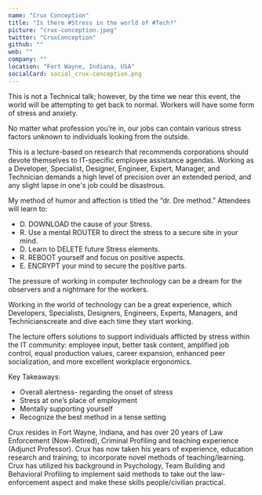 ```yaml
---
name: "Crux Conception"
title: "Is there #Stress in the world of #Tech?"
picture: "crux-conception.jpeg"
twitter: "CruxConception"
github: ""
web: ""
company: ""
location: "Fort Wayne, Indiana, USA"
socialCard: social_crux-conception.png
---
```



<Youtube
  src="50MVwFWe0hA"
  title="Is there #Stress in the world of #Tech?"
/>

<Tweet
  title="Sketchnotes from the talk of Crux Conception at JSConf Budapest 2022"
  id="1532373452505718784"
/>

<Flickr
  title="Crux Conception at JSConf Budapest 2022"
  href="https://www.flickr.com/photos/jsconfbp/albums/72177720299687852"
  image="https://live.staticflickr.com/65535/52136502215_e29d7e63fe_c.jpg"
/>

This is not a Technical talk; however, by the time we near this event, the world will be attempting to get back to normal.
Workers will have some form of stress and anxiety.

No matter what profession you’re in, our jobs can contain various stress factors unknown to individuals looking from the outside.

This is a lecture-based on research that recommends corporations should devote themselves to IT-specific employee assistance agendas.
Working as a Developer, Specialist, Designer, Engineer, Expert, Manager, and Technician demands a high level of precision
over an extended period, and any slight lapse in one's job could be disastrous.

My method of humor and affection is titled the “dr. Dre method.”
Attendees will learn to:

* D.  DOWNLOAD the cause of your Stress.
* R.  Use a mental ROUTER to direct the stress to a secure site in your mind.
* D.  Learn to DELETE future Stress elements.
* R.  REBOOT yourself and focus on positive aspects.
* E.  ENCRYPT your mind to secure the positive parts.

The pressure of working in computer technology can be a dream for the observers and a nightmare for the workers.

Working in the world of technology can be a great experience, which Developers, Specialists, Designers, Engineers, Experts, Managers, and Technicianscreate and dive each time they start working.

The lecture offers solutions to support individuals afflicted by stress within the IT community: employee input, better task content, amplified job control, equal production values, career expansion, enhanced peer socialization, and more excellent workplace ergonomics.

Key Takeaways:

* Overall alertness- regarding the onset of stress
* Stress at one’s place of employment
* Mentally supporting yourself
* Recognize the best method in a tense setting


<p>
  Crux resides in Fort Wayne, Indiana, and has over 20 years of Law Enforcement (Now-Retired), Criminal Profiling and teaching experience (Adjunct Professor).  Crux has now taken his years of experience, education research and training; to incorporate novel methods of teaching/learning.  Crux has utilized his background in Psychology, Team Building and Behavioral Profiling to implement said methods to take out the law-enforcement aspect and make these skills people/civilian practical.
</p>
